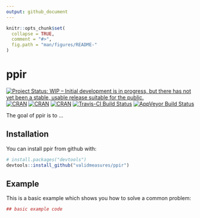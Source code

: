 ```yaml
---
output: github_document
---
```


<!-- README.md is generated from README.Rmd. Please edit that file -->

```r
knitr::opts_chunk$set(
  collapse = TRUE,
  comment = "#>",
  fig.path = "man/figures/README-"
)
```

# ppir
[![Project Status: WIP – Initial development is in progress, but there has not yet been a stable, usable release suitable for the public.](http://www.repostatus.org/badges/latest/wip.svg)](http://www.repostatus.org/#wip)
[![CRAN](https://img.shields.io/cran/v/ppir.svg)](https://CRAN.R-project.org/package=ppir)
[![CRAN](https://img.shields.io/cran/l/ppir.svg)](https://github.com/validmeasures/ppir/blob/master/LICENSE.md)
[![CRAN](http://cranlogs.r-pkg.org/badges/ppir)](https://CRAN.R-project.org/package=ppir)
[![Travis-CI Build Status](https://travis-ci.org/validmeasures/ppir.svg?branch=master)](https://travis-ci.org/validmeasures/ppir)
[![AppVeyor Build Status](https://ci.appveyor.com/api/projects/status/github/validmeasures/ppir?branch=master&svg=true)](https://ci.appveyor.com/project/validmeasures/ppir)

The goal of ppir is to ...

## Installation

You can install ppir from github with:

```r
# install.packages("devtools")
devtools::install_github("validmeasures/ppir")
```

## Example

This is a basic example which shows you how to solve a common problem:

```r
## basic example code
```

